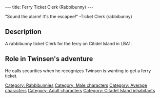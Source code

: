 ---
title: Ferry Ticket Clerk (Rabbibunny)
---

{{Character|
Name=Ticket Clerk (rabbibunny)|
Image=Ticket_clerk_rabbibunny.JPG‎|
Race=[[Rabbibunny]]|
Gender=Male|
Size=Medium|
Age=Adult}}

"Sound the alarm! It's the escapee!"
-Ticket Clerk (rabbibunny)

==Description==

A rabbibunny ticket Clerk for the ferry on Citidel Island in LBA1.

==Role in Twinsen's adventure==

He calls securities when he recognizes Twinsen is wanting to get a ferry ticket.

[[Category: Rabbibunnies]]
[[Category: Male characters]]
[[Category: Average characters]]
[[Category: Adult characters]]
[[Category: Citadel Island inhabitants]]